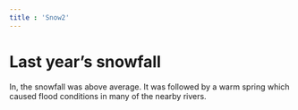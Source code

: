 ```yaml
---
title : 'Snow2'
---
```

# Last year’s snowfall

In, the snowfall was above average.
It was followed by a warm spring which caused
flood conditions in many of the nearby rivers.
